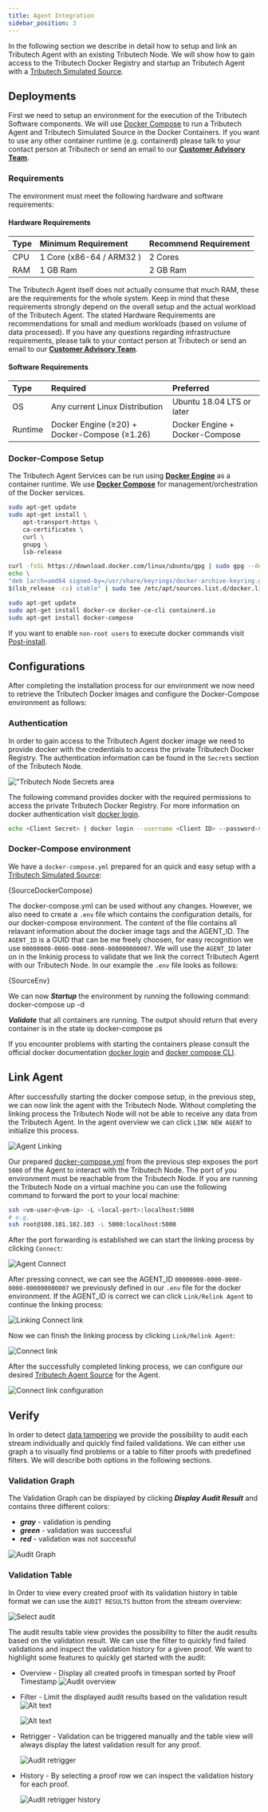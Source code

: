 ```yaml
---
title: Agent Integration
sidebar_position: 3
---
```



In the following section we describe in detail how to setup and link an Tributech Agent with an existing Tributech Node. 
We will show how to gain access to the Tributech Docker Registry and startup an Tributech Agent with a [Tributech Simulated Source](./sources/simulated_source.mdx). 

## Deployments

First we need to setup an environment for the execution of the Tributech Software components. We will use 
[Docker Compose](https://docs.docker.com/compose/) to run a Tributech Agent and Tributech Simulated Source in the Docker Containers. If you want to use any other container runtime (e.g. containerd) please talk to your contact person at Tributech or send an email to our [**Customer Advisory Team**](https://www.tributech.io/about-us/).

### Requirements

The environment must meet the following hardware and software requirements:

#### Hardware Requirements 

| Type | Minimum Requirement      | Recommend Requirement |
| :--- | :----------------------- | :-------------------- |
| CPU  | 1 Core (x86-64 / ARM32 ) | 2 Cores               |
| RAM  | 1 GB Ram                 | 2 GB Ram              |

The Tributech Agent itself does not actually consume that much RAM, these are the requirements for the whole system. Keep in mind that these requirements strongly depend on the overall setup and the actual workload of the Tributech Agent.
 The stated Hardware Requirements are recommendations for small and medium workloads (based on volume of data processed).
If you have any questions regarding infrastructure requirements, please talk to your contact person at Tributech or send an email to our [**Customer Advisory Team**](mailto:customer-advisory@tributech.io).

#### Software Requirements

| Type    | Required     |Preferred                      |
| :------ | :----------- | :----------------------------- |
| OS      | Any current Linux Distribution | Ubuntu 18.04 LTS or later      |
| Runtime | Docker Engine (≥20) + Docker-Compose (≥1.26) | Docker Engine + Docker-Compose |

### Docker-Compose Setup

The Tributech Agent Services can be run using [**Docker Engine**](https://docs.docker.com/engine/) as a container runtime. We use [**Docker Compose**](https://docs.docker.com/compose/) for management/orchestration of the Docker services.

```bash
sudo apt-get update
sudo apt-get install \
    apt-transport-https \
    ca-certificates \
    curl \
    gnupg \
    lsb-release

curl -fsSL https://download.docker.com/linux/ubuntu/gpg | sudo gpg --dearmor -o /usr/share/keyrings/docker-archive-keyring.gpg
echo \
"deb [arch=amd64 signed-by=/usr/share/keyrings/docker-archive-keyring.gpg] https://download.docker.com/linux/ubuntu \
$(lsb_release -cs) stable" | sudo tee /etc/apt/sources.list.d/docker.list > /dev/null

sudo apt-get update
sudo apt-get install docker-ce docker-ce-cli containerd.io
sudo apt-get install docker-compose
```

If you want to enable `non-root users` to execute docker commands visit [Post-install](https://docs.docker.com/engine/install/linux-postinstall/).

## Configurations

After completing the installation process for our environment we now need to retrieve the Tributech Docker Images and configure the Docker-Compose environment as follows:

### Authentication 

In order to gain access to the Tributech Agent docker image we need to provide docker with the credentials to access the private Tributech Docker Registry. The authentication information can be found in the `Secrets` section of the Tributech Node.

![**"Tributech Node Secrets area**](./img/secrets-docker-registry.png)

The following command provides docker with the required permissions to access the private Tributech Docker Registry.
For more information on docker authentication visit [docker login](https://docs.docker.com/engine/reference/commandline/login/).


```bash
echo <Client Secret> | docker login --username <Client ID> --password-stdin <Endpoint>
```

### Docker-Compose environment
We have a `docker-compose.yml` prepared for an quick and easy setup with a [Tributech Simulated Source](sources/simulated_source.mdx):

<CodeBlock className="language-yml" title="docker-compose.yml">{SourceDockerCompose}</CodeBlock>

 The docker-compose.yml can be used without any changes. However, we also need to create a `.env` file which contains the configuration details, for our docker-compose environment. The content of the file contains all relavant information about the docker image tags and the AGENT_ID. The `AGENT_ID` is a GUID that can be me freely choosen, for easy recognition we use `00000000-0000-0000-0000-000000000007`. We will use the `AGENT_ID` later on in the linkinig process to validate that we link the correct Tributech Agent with our Tributech Node. In our example the  `.env` file looks as follows:

<CodeBlock className="language-plain" title=".env">{SourceEnv}</CodeBlock>

We can now ***Startup*** the environment by running the following command:
<CodeBlock className="bash" title="terminal">
docker-compose up -d
</CodeBlock>

***Validate*** that all containers are running. The output should return that every container is in the state `Up`
<CodeBlock className="bash" title="terminal">
    docker-compose ps
</CodeBlock>

If you encounter problems with starting the containers please consult the official docker documentation [docker login](https://docs.docker.com/engine/reference/commandline/login/) and [docker compose CLI](https://docs.docker.com/compose/reference/).

## Link Agent
After successfully starting the docker compose setup, in the previous step, we can now link the agent with the Tributech Node. Without completing the linking process the Tributech Node will not be able to receive any data from the Tributech Agent. In the agent overview we can click `LINK NEW AGENT` to initialize this process.

![***Agent Linking***](./img/node-agent-linking.png)

Our prepared [docker-compose.yml](./examples/agent/docker-compose.yml) from the previous step exposes the port `5000` of the Agent to interact with the Tributech Node. The port of you environment must be reachable from the Tributech Node. If you are running the Tributech Node on a virtual machine you can use the following command to forward the port to your local machine:

```bash
ssh <vm-user>@<vm-ip> -L <local-port>:localhost:5000
# e.g.
ssh root@100.101.102.103 -L 5000:localhost:5000
```

After the port forwarding is established we can start the linking process by clicking `Connect`:

![***Agent Connect***](img/node-agent-linking-connect.png)

After pressing connect, we can see the AGENT_ID `00000000-0000-0000-0000-000000000007` we previously defined in our `.env` file for the docker environment. If the AGENT_ID is correct we can click `Link/Relink Agent` to continue the linking process:

![***Linking Connect link***](img/node-agent-linking-connect-link.png)

Now we can finish the linking process by clicking `Link/Relink Agent`:

![***Connect link***](img/node-agent-linking-connect-link-2.png)

After the successfully completed linking process, we can configure our desired [Tributech Agent Source](source_integration.md) for the Agent.

![***Connect link configuration***](img/node-agent-linking-connect-link-configure.png)

## Verify
In order to detect [data tampering](https://www.tributech.io/blog/cybersecurity-threat-data-tampering) we provide the possibility to audit each stream individually and quickly find failed validations. We can either use graph a to visually find problems or a table to filter proofs with predefined filters. We will describe both options in the following sections.

### Validation Graph
The Validation Graph can be displayed by clicking ***Display Audit Result*** and contains three different colors:

- ***gray*** - validation is pending
- ***green*** - validation was successful
- ***red*** - validation was not successful

![***Audit Graph***](img/node-source-audit-graph.png)

### Validation Table

In Order to view every created proof with its validation history in table format we can use the `AUDIT RESULTS` button from the stream overview:

![***Select audit***](img/node-source-select-audit.png)

The audit results table view provides the possibility to filter the audit results based on the validation result. We can use the filter to quickly find failed validations and inspect the validation history for a given proof.
We want to highlight some features to quickly get started with the audit:

- Overview - Display all created proofs in timespan sorted by Proof Timestamp
    ![***Audit overview***](img/node-source-audit-overview.png)

- Filter - Limit the displayed audit results based on the validation result
    ![Alt text](img/node-source-audit-overview-filter.png)

    ![Alt text](img/node-source-audit-overview-filter-details.png)

- Retrigger - Validation can be triggered manually and the table view will always display the latest validation result for any proof.
    
    ![***Audit retrigger***](img/node-source-audit-retrigger.png)

- History - By selecting a proof row we can inspect the validation history for each proof.

    ![***Audit retrigger history***](img/node-source-audit-retrigger-history.png)
